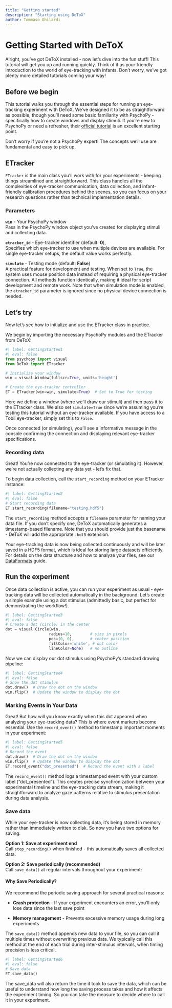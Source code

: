 ```yaml
---
title: "Getting started"
description: "Starting using DeToX"
author: Tommaso Ghilardi
---
```


# Getting Started with DeToX

Alright, you've got DeToX installed - now let's dive into the fun stuff! This tutorial will get you up and running quickly. Think of it as your friendly introduction to the world of eye-tracking with infants. Don't worry, we've got plenty more detailed tutorials coming your way!

::: callout-note
## Before we begin

This tutorial walks you through the essential steps for running an eye-tracking experiment with DeToX. We've designed it to be as straightforward as possible, though you'll need some basic familiarity with PsychoPy - specifically how to create windows and display stimuli. If you're new to PsychoPy or need a refresher, their [official tutorial](https://www.psychopy.org/coder/tutorial1.html) is an excellent starting point.

Don't worry if you're not a PsychoPy expert! The concepts we'll use are fundamental and easy to pick up.
:::

## ETracker

`ETracker` is the main class you'll work with for your experiments - keeping things streamlined and straightforward. This class handles all the complexities of eye-tracker communication, data collection, and infant-friendly calibration procedures behind the scenes, so you can focus on your research questions rather than technical implementation details.

### Parameters

**`win`** - Your PsychoPy window\
Pass in the PsychoPy window object you've created for displaying stimuli and collecting data.

**`etracker_id`** - Eye-tracker identifier (default: **0**),\
Specifies which eye-tracker to use when multiple devices are available. For single eye-tracker setups, the default value works perfectly.

**`simulate`** - Testing mode (default: **False**)\
A practical feature for development and testing. When set to `True`, the system uses mouse position data instead of requiring a physical eye-tracker connection. All methods function identically, making it ideal for script development and remote work. Note that when simulation mode is enabled, the `etracker_id`{style="font-weight: var(--fontWeightRegular);"} parameter is ignored since no physical device connection is needed.

## Let's try

Now let's see how to initialize and use the ETracker class in practice.

We begin by importing the necessary PsychoPy modules and the ETracker from DeToX:

```python
#| label: GettingStarted1
#| eval: false
from psychopy import visual
from DeToX import ETracker

# Initialize your window
win = visual.Window(fullscr=True, units='height')

# Create the eye-tracker controller
ET = ETracker(win=win, simulate=True)  # Set to True for testing
```

Here we define a window (where we'll draw our stimuli) and then pass it to the ETracker class. We also set `simulate=True` since we're assuming you're testing this tutorial without an eye-tracker available. If you have access to a Tobii eye-tracker, simply set this to `False`.

Once connected (or simulating), you'll see a informative message in the console confirming the connection and displaying relevant eye-tracker specifications.

### Recording data

Great! You're now connected to the eye-tracker (or simulating it). However, we're not actually collecting any data yet - let's fix that.

To begin data collection, call the `start_recording` method on your ETracker instance:

```python
#| label: GettingStarted2
#| eval: false
# Start recording data
ET.start_recording(filename="testing.hdf5")
```

The `start_recording` method accepts a `filename` parameter for naming your data file. If you don't specify one, DeToX automatically generates a timestamp-based filename. Note that you should provide just the basename - DeToX will add the appropriate `.hdf5` extension.

Your eye-tracking data is now being collected continuously and will be later saved in a HDF5 format, which is ideal for storing large datasets efficiently. For details on the data structure and how to analyze your files, see our [DataFormats](DataFormats.qmd) guide.

## Run the experiment

Once data collection is active, you can run your experiment as usual - eye-tracking data will be collected automatically in the background. Let's create a simple example using a dot stimulus (admittedly basic, but perfect for demonstrating the workflow!).

```python
#| label: GettingStarted3
#| eval: false
# Create a dot (circle) in the center
dot = visual.Circle(win, 
                   radius=10,        # size in pixels
                   pos=(0, 0),       # center position
                   fillColor='white', # dot color
                   lineColor=None)   # no outline
```

Now we can display our dot stimulus using PsychoPy's standard drawing pipeline:

```python
#| label: GettingStarted4
#| eval: false
# Show the dot stimulus
dot.draw()  # Draw the dot on the window
win.flip()  # Update the window to display the dot
```

### Marking Events in Your Data

Great! But how will you know exactly when this dot appeared when analyzing your eye-tracking data? This is where event markers become essential. Use the `record_event()` method to timestamp important moments in your experiment:

```python
#| label: GettingStarted5
#| eval: false
# Record the event
dot.draw()  # Draw the dot on the window
win.flip()  # Update the window to display the dot
ET.record_event("dot_presented")  # Record the event with a label
```

The `record_event()` method logs a timestamped event with your custom label ("dot_presented"). This creates precise synchronization between your experimental timeline and the eye-tracking data stream, making it straightforward to analyze gaze patterns relative to stimulus presentation during data analysis.

### Save data

While your eye-tracker is now collecting data, it's being stored in memory rather than immediately written to disk. So now you have two options for saving:

**Option 1: Save at experiment end**\
Call `stop_recording()` when finished - this automatically saves all collected data.

**Option 2: Save periodically (recommended)**\
Call `save_data()` at regular intervals throughout your experiment:

#### Why Save Periodically?

We recommend the periodic saving approach for several practical reasons:

-   **Crash protection** - If your experiment encounters an error, you'll only lose data since the last save point

-   **Memory management** - Prevents excessive memory usage during long experiments

The `save_data()` method appends new data to your file, so you can call it multiple times without overwriting previous data. We typically call this method at the end of each trial during inter-stimulus intervals, when timing precision is less critical.

```python
#| label: GettingStarted6
#| eval: false
# Save data
ET.save_data()
```

The save_data will also return the time it took to save the data, which can be useful to understand how long the saving process takes and how it affects the experiment timing. So you can take the measure to decide where to call it in your experiment.
